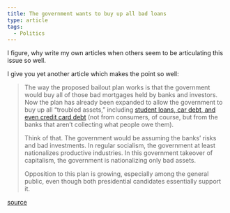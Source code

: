 ```yaml
---
title: The government wants to buy up all bad loans
type: article
tags:
  - Politics
---
```


I figure, why write my own articles when others seem to be articulating this issue so well.

I give you yet another article which makes the point so well:

> The way the proposed bailout plan works is that the government would buy all of those bad mortgages held by banks and investors. Now the plan has already been expanded to allow the government to buy up all “troubled assets,” including [student loans, car debt, and even credit card debt](http://www.washtimes.com/news/2008/sep/23/student-car-debt-quietly-added/) (not from consumers, of course, but from the banks that aren’t collecting what people owe them).
> 
> Think of that. The government would be assuming the banks’ risks and bad investments. In regular socialism, the government at least nationalizes productive industries. In this government takeover of capitalism, the government is nationalizing only bad assets.
> 
> Opposition to this plan is growing, especially among the general public, even though both presidential candidates essentially support it.

[source](http://www.geneveith.com/the-government-wants-to-buy-up-all-bad-loans/)
